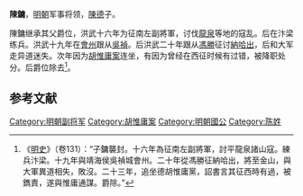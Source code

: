 {{Otheruses|陳鏞|other=同名或類似名的其它條目描述}}
'''陳鏞'''，[[明朝|明朝]]军事将领，[[陳德_(明)|陳德]]子。

陳鏞继承其父爵位，洪武十六年为征南左副將軍，讨伐[[龍泉|龍泉]]等地的寇乱。后在汴梁练兵。洪武十九年在[[會州|會州]]跟从[[吳禎|吳禎]]。后洪武二十年跟从[[馮勝|馮勝]]征讨[[納哈出|納哈出]]，后和大军走异道迷失。次年因为[[胡惟庸案|胡惟庸案]]连坐，有因为曾经在西征时候有过错，被降职处分。后爵位除去<ref>《[[明史|明史]]》（卷131）：“子鏞襲封。十六年為征南左副將軍，討平龍泉諸山寇。練兵汴梁。十九年與靖海侯吳禎城會州。二十年從馮勝征納哈出，將至金山，與大軍異道相失，敗沒。二十三年，追坐德胡惟庸黨，詔書言其征西時有過，被鐫責，遂與惟庸通謀。爵除。”</ref>。

==参考文献==
{{wikisource|明史/卷131}}
<div class="references-small">
<references></references>
</div>

{{明朝官员小作品}}
[[Category:明朝副将军|Category:明朝副将军]]
[[Category:胡惟庸案|Category:胡惟庸案]]
[[Category:明朝國公|Category:明朝國公]]
[[Category:陈姓|Category:陈姓]]